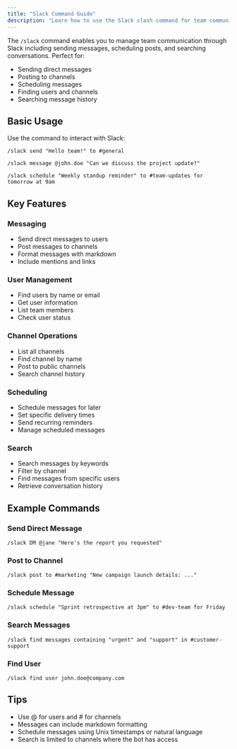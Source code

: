 ```yaml
---
title: "Slack Command Guide"
description: "Learn how to use the Slack slash command for team communication and collaboration"
---
```


The `/slack` command enables you to manage team communication through Slack including sending messages, scheduling posts, and searching conversations. Perfect for:

- Sending direct messages
- Posting to channels
- Scheduling messages
- Finding users and channels
- Searching message history

## Basic Usage

Use the command to interact with Slack:

```
/slack send "Hello team!" to #general
```

```
/slack message @john.doe "Can we discuss the project update?"
```

```
/slack schedule "Weekly standup reminder" to #team-updates for tomorrow at 9am
```

## Key Features

### Messaging
- Send direct messages to users
- Post messages to channels
- Format messages with markdown
- Include mentions and links

### User Management
- Find users by name or email
- Get user information
- List team members
- Check user status

### Channel Operations
- List all channels
- Find channel by name
- Post to public channels
- Search channel history

### Scheduling
- Schedule messages for later
- Set specific delivery times
- Send recurring reminders
- Manage scheduled messages

### Search
- Search messages by keywords
- Filter by channel
- Find messages from specific users
- Retrieve conversation history

## Example Commands

### Send Direct Message
```
/slack DM @jane "Here's the report you requested"
```

### Post to Channel
```
/slack post to #marketing "New campaign launch details: ..."
```

### Schedule Message
```
/slack schedule "Sprint retrospective at 3pm" to #dev-team for Friday
```

### Search Messages
```
/slack find messages containing "urgent" and "support" in #customer-support
```

### Find User
```
/slack find user john.doe@company.com
```

## Tips
- Use @ for users and # for channels
- Messages can include markdown formatting
- Schedule messages using Unix timestamps or natural language
- Search is limited to channels where the bot has access 